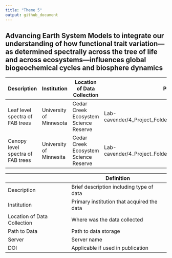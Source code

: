 ---
title: "Theme 5"
output: github_document
---

## Advancing Earth System Models to integrate our understanding of how functional trait variation— as determined spectrally across the tree of life and across ecosystems—influences global biogeochemical cycles and biosphere dynamics

| Description                       | Institution             | Location of Data Collection           | Path to Data                                                 | Server               | DOI |
|-----------------------------------|-------------------------|---------------------------------------|--------------------------------------------------------------|----------------------|-----|
| Leaf level spectra of FAB trees   | University of Minnesota | Cedar Creek Ecosystem Science Reserve | Lab-cavender/4_Project_Folders/Cedar_Creek/FAB2/Data/Spectra | UMN CBS shared drive |     |
| Canopy level spectra of FAB trees | University of Minnesita | Cedar Creek Ecosystem Science Reserve | Lab-cavender/4_Project_Folders/Cedar_Creek/FAB2/Data/spectra | UMN CVS shared drive |     |

|                             | Definition                                 |
|-----------------------------|--------------------------------------------|
| Description                 | Brief description including type of data   |
| Institution                 | Primary institution that acquired the data |
| Location of Data Collection | Where was the data collected               |
| Path to Data                | Path to data storage                       |
| Server                      | Server name                                |
| DOI                         | Applicable if used in publication          |
